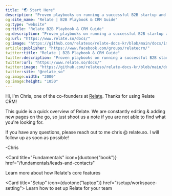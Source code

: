 ```yaml
---
title: "🌏 Start Here"
description: "Proven playbooks on running a successful B2B startup and guide on how to use a CRM."
og:site_name: "Relate | B2B Playbook & CRM Guide"
og:type: "website"
og:title: "Relate B2B Playbook & CRM Guide"
og:description: "Proven playbooks on running a successful B2B startup and guide on how to use a CRM."
og:url: "https://www.relate.so/docs/"
og:image: "https://github.com/relateso/relate-docs-kr/blob/main/docs/images/og-image-docs.png"
article:publisher: "https://www.facebook.com/groups/relatecrm/"
twitter:title: "Relate | B2B Playbook & CRM Guide"
twitter:description: "Proven playbooks on running a successful B2B startup and guide on how to use a CRM."
twitter:url: "https://www.relate.so/docs/"
twitter:image: "https://github.com/relateso/relate-docs-kr/blob/main/docs/images/og-image-docs.png"
twitter:site: "@relate_so"
og:image:width: "2000"
og:image:height: "1050"
---
```


Hi, I'm Chris, one of the co-founders at [Relate](https://www.relate.so/). Thanks for using Relate CRM!

This guide is a quick overview of Relate. We are constantly editing & adding new pages on the go, so just shoot us a note if you are not able to find what you're looking for.

If you have any questions, please reach out to me chris @ relate.so. I will follow up as soon as possible!

\-Chris

<Card
  title="Fundamentals"
  icon={duotone("book")}
  href="/fundamentals/leads-and-contacts"
>
  Learn more about how Relate's core features
</Card>

<Card title="Setup" icon={duotone("laptop")} href="/setup/workspace-setting">
  Learn how to set up Relate for your team
</Card>
